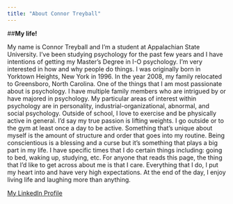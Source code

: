 ```yaml
---
title: "About Connor Treyball"
---
```



##**My life!**

My name is Connor Treyball and I'm a student at Appalachian State University. I've been studying psychology for the past few years and I have intentions of getting my Master's Degree in I-O psychology. I'm very interested in how and why people do things. I was originally born in Yorktown Heights, New York in 1996. In the year 2008, my family relocated to Greensboro, North Carolina. One of the things that I am most passionate about is psychology. I have multiple family members who are intrigued by or have majored in psychology. My particular areas of interest within psychology are in personality, industrial-organizational, abnormal, and social psychology. Outside of school, I love to exercise and be physically active in general. I'd say my true passion is lifting weights. I go outside or to the gym at least once a day to be active. Something that's unique about myself is the amount of structure and order that goes into my routine. Being conscientious is a blessing and a curse but it's something that plays a big part in my life. I have specific times that I do certain things including: going to bed, waking up, studying, etc. For anyone that reads this page, the thing that I'd like to get across about me is that I care. Everything that I do, I put my heart into and have very high expectations. At the end of the day, I enjoy living life and laughing more than anything.



[My LinkedIn Profile](https://www.linkedin.com/in/connor-treyball-ab4044148)

